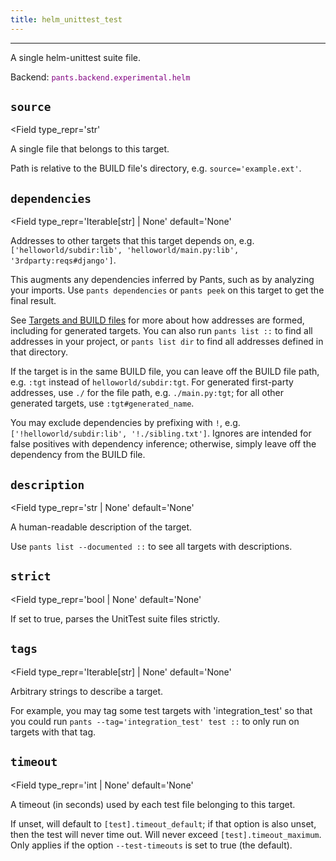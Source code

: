 ```yaml
---
title: helm_unittest_test
---
```



---

A single helm-unittest suite file.

Backend: <span style="color: purple"><code>pants.backend.experimental.helm</code></span>

## `source`

<Field
  type_repr='str'
>
A single file that belongs to this target.

Path is relative to the BUILD file's directory, e.g. `source='example.ext'`.
</Field>

## `dependencies`

<Field
  type_repr='Iterable[str] | None'
  default='None'
>
Addresses to other targets that this target depends on, e.g. `['helloworld/subdir:lib', 'helloworld/main.py:lib', '3rdparty:reqs#django']`.

This augments any dependencies inferred by Pants, such as by analyzing your imports. Use `pants dependencies` or `pants peek` on this target to get the final result.

See [Targets and BUILD files](doc:targets) for more about how addresses are formed, including for generated targets. You can also run `pants list ::` to find all addresses in your project, or `pants list dir` to find all addresses defined in that directory.

If the target is in the same BUILD file, you can leave off the BUILD file path, e.g. `:tgt` instead of `helloworld/subdir:tgt`. For generated first-party addresses, use `./` for the file path, e.g. `./main.py:tgt`; for all other generated targets, use `:tgt#generated_name`.

You may exclude dependencies by prefixing with `!`, e.g. `['!helloworld/subdir:lib', '!./sibling.txt']`. Ignores are intended for false positives with dependency inference; otherwise, simply leave off the dependency from the BUILD file.
</Field>

## `description`

<Field
  type_repr='str | None'
  default='None'
>
A human-readable description of the target.

Use `pants list --documented ::` to see all targets with descriptions.
</Field>

## `strict`

<Field
  type_repr='bool | None'
  default='None'
>
If set to true, parses the UnitTest suite files strictly.
</Field>

## `tags`

<Field
  type_repr='Iterable[str] | None'
  default='None'
>
Arbitrary strings to describe a target.

For example, you may tag some test targets with 'integration_test' so that you could run `pants --tag='integration_test' test ::` to only run on targets with that tag.
</Field>

## `timeout`

<Field
  type_repr='int | None'
  default='None'
>
A timeout (in seconds) used by each test file belonging to this target.

If unset, will default to `[test].timeout_default`; if that option is also unset, then the test will never time out. Will never exceed `[test].timeout_maximum`. Only applies if the option `--test-timeouts` is set to true (the default).

</Field>
